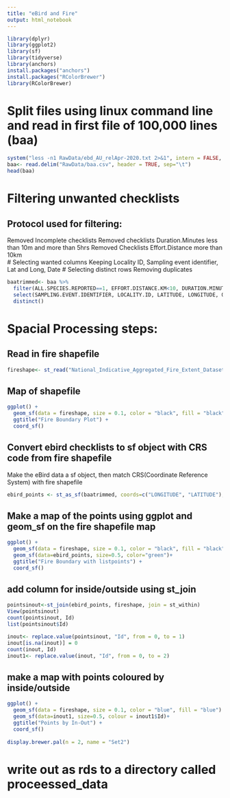 ```yaml
---
title: "eBird and Fire"
output: html_notebook
---
```


```r
library(dplyr)
library(ggplot2)
library(sf)
library(tidyverse)
library(anchors)
install.packages("anchors")
install.packages("RColorBrewer")
library(RColorBrewer)
```

# Split files using linux command line and read in first file of 100,000 lines (baa)
```r
system("less -n1 RawData/ebd_AU_relApr-2020.txt 2>&1", intern = FALSE, show.output.on.console = TRUE)
baa<- read.delim("RawData/baa.csv", header = TRUE, sep="\t")
head(baa)

```
# Filtering unwanted checklists
## Protocol used for filtering:  
Removed Incomplete checklists
Removed checklists Duration.Minutes less than 10m and more than 5hrs
Removed Checklists Effort.Distance more than 10km  
# Selecting wanted columns
Keeping Locality ID, Sampling event identifier, Lat and Long, Date
# Selecting distinct rows
Removing duplicates 


```r
baatrimmed<- baa %>% 
  filter(ALL.SPECIES.REPORTED==1, EFFORT.DISTANCE.KM<10, DURATION.MINUTES<300, DURATION.MINUTES>10) %>% 
  select(SAMPLING.EVENT.IDENTIFIER, LOCALITY.ID, LATITUDE, LONGITUDE, OBSERVATION.DATE) %>% 
  distinct()
```

# Spacial Processing steps:

## Read in fire shapefile
```r
fireshape<- st_read("National_Indicative_Aggregated_Fire_Extent_Dataset_v20200211/National_Indicative_Aggregated_Fire_Extent_Dataset_v20200211.shp")
```


## Map of shapefile
```r
ggplot() + 
  geom_sf(data = fireshape, size = 0.1, color = "black", fill = "black") + 
  ggtitle("Fire Boundary Plot") + 
  coord_sf()
```
## Convert ebird checklists to sf object with CRS code from fire shapefile
Make the eBird data a sf object, then match CRS(Coordinate Reference System) with fire shapefile
```r
ebird_points <- st_as_sf(baatrimmed, coords=c("LONGITUDE", "LATITUDE"), crs=st_crs(fireshape))

```
## Make a map of the points using ggplot and geom_sf on the fire shapefile map
```r
ggplot() + 
  geom_sf(data = fireshape, size = 0.1, color = "black", fill = "black") + 
  geom_sf(data=ebird_points, size=0.5, color="green")+
  ggtitle("Fire Boundary with listpoints") + 
  coord_sf()
```
## add column for inside/outside using st_join
```r
pointsinout<-st_join(ebird_points, fireshape, join = st_within)
View(pointsinout)
count(pointsinout, Id)
list(pointsinout$Id)

inout<- replace.value(pointsinout, "Id", from = 0, to = 1)
inout[is.na(inout)] = 0
count(inout, Id)
inout1<- replace.value(inout, "Id", from = 0, to = 2)
```


## make a map with points coloured by inside/outside
```r
ggplot() + 
  geom_sf(data = fireshape, size = 0.1, color = "blue", fill = "blue") + 
  geom_sf(data=inout1, size=0.5, colour = inout1$Id)+
  ggtitle("Points by In-Out") + 
  coord_sf()
  
display.brewer.pal(n = 2, name = "Set2")
```

# write out as rds to a directory called proceessed_data
```r

```